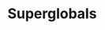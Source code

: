 ---
id: "php_tf_easy_009"
questionType: "TRUE_FALSE"
title: "Superglobals"
statement: "$_POST is used to access form data sent via GET."
difficulty: "EASY"
category: "PHP"
correctAnswer: false
explanation: "$_POST is for POST data; $_GET is for GET data."
---